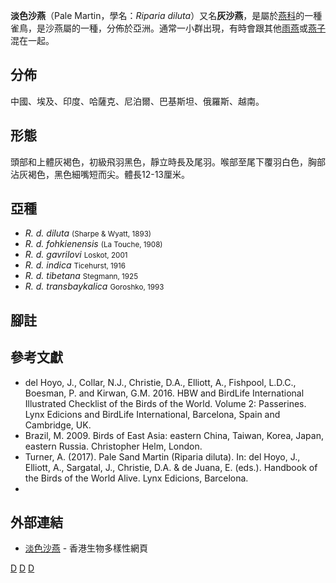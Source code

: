 {{Speciesbox
| taxon = Riparia diluta
| binomial_authority = (Sharpe & Wyatt, 1893)
| image = Riparia diluta.JPG
| image_caption = 
| status = LC
| status_system = iucn3.1
| status_ref = <ref>BirdLife International. 2016. Riparia diluta. The IUCN Red List of Threatened Species 2016: e.T22736052A104327357. http://dx.doi.org/10.2305/IUCN.UK.2016-3.RLTS.T22736052A104327357.en {{en}}</ref>
| range_map = Riparia diluta distribution map.png
| range_map_caption = 黃色: 夏季繁殖區域<br />藍色: 冬季遷徙區域<br />綠色: 全年出沒
| subdivision_ranks = 亞種
| subdivision = 共6個亞種，詳閱正文。
| synonyms =
}}

'''淡色沙燕'''（Pale Martin，學名：''Riparia diluta''）又名'''灰沙燕'''，是屬於[[燕科|燕科]]的一種雀鳥，是沙燕屬的一種，分佈於亞洲。通常一小群出現，有時會跟其他[[雨燕科|雨燕]]或[[燕科|燕子]]混在一起。

== 分佈 ==
中國、埃及、印度、哈薩克、尼泊爾、巴基斯坦、俄羅斯、越南。

== 形態 ==
頭部和上體灰褐色，初級飛羽黑色，靜立時長及尾羽。喉部至尾下覆羽白色，胸部沾灰褐色，黑色細嘴短而尖。體長12-13厘米。

== 亞種 ==
* ''R. d. diluta'' <small>(Sharpe & Wyatt, 1893)</small>
* ''R. d. fohkienensis'' <small>(La Touche, 1908)</small>
* ''R. d. gavrilovi'' <small>Loskot, 2001</small>
* ''R. d. indica'' <small>Ticehurst, 1916</small>
* ''R. d. tibetana'' <small>Stegmann, 1925</small>
* ''R. d. transbaykalica'' <small>Goroshko, 1993</small>

== 腳註 ==
{{reflist}}

== 參考文獻 ==
{{Commons category|Riparia diluta}}
* del Hoyo, J., Collar, N.J., Christie, D.A., Elliott, A., Fishpool, L.D.C., Boesman, P. and Kirwan, G.M. 2016. HBW and BirdLife International Illustrated Checklist of the Birds of the World. Volume 2: Passerines. Lynx Edicions and BirdLife International, Barcelona, Spain and Cambridge, UK.
* Brazil, M. 2009. Birds of East Asia: eastern China, Taiwan, Korea, Japan, eastern Russia. Christopher Helm, London.
* Turner, A. (2017). Pale Sand Martin (Riparia diluta). In: del Hoyo, J., Elliott, A., Sargatal, J., Christie, D.A. & de Juana, E. (eds.). Handbook of the Birds of the World Alive. Lynx Edicions, Barcelona.
* {{Cite book | author = 香港觀鳥會有限公司 | title = 香港鳥類圖鑑（增訂版） | url = https://archive.org/details/xianggangniaolei0000unse | publisher = 萬里機構・萬里書店 | date = 2010-09 | ISBN = 9789621443564}}

== 外部連結 ==
* [http://www.afcd.gov.hk/tc_chi/conservation/hkbiodiversity/database/popup_record.asp?id=3950&lang=tc 淡色沙燕] {{Wayback|url=http://www.afcd.gov.hk/tc_chi/conservation/hkbiodiversity/database/popup_record.asp?id=3950&lang=tc |date=20170104233929 }} - 香港生物多樣性網頁
{{Taxonbar}}
[[Category:沙燕屬|D]]
[[Category:香港動物|D]]
[[Category:中國鳥類|D]]